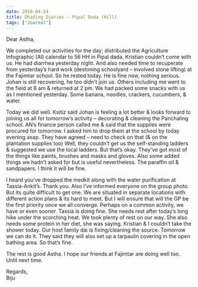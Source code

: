 ```yaml
---
date: 2018-04-24
title: Dhading Diaries - Pipal Dada (Hill)
tags: ["Journal"]
---
```


Dear Astha,

We completed our activities for the day; distributed the Agriculture Infographic (AI) calendar to 56 HH in Pipal dada. Kristian couldn’t come with us. He had diarrhea yesterday night. And also needed time to recuperate from yesterday’s hard work (destoning schoolyard – involved stone lifting) at the Fajimtar school. So he rested today. He is fine now, nothing serious. Johan is still recovering, he too didn’t join us. Others including me went to the field at 8 am & returned at 2 pm. We had packed some snacks with us as I mentioned yesterday. Some banana, noodles, crackers, cucumbers, & water.

Today we did well. Ksitiz said Johan is feeling a lot better & looks forward to joining us all for tomorrow’s activity – decorating & cleaning the Panchaling school. AN’s finance person called me & said that the supplies were procured for tomorrow. I asked him to drop them at the school by today evening asap. They have agreed – need to check on that (& on the plantation supplies too) Well, they couldn’t get us the self-standing ladders & suggested we use the local ladders. But that’s okay. They’ve got most of the things like paints, brushes and masks and gloves. Also some added things we hadn’t asked for but is useful nevertheless. The paraffin oil & sandpapers. I think it will be fine.

I heard you’ve dropped the medkit along with the water purification at Tassia-Ankit’s. Thank you. Also I’ve informed everyone on the group photo. But its quite difficult to get one. We are situated in separate locations with different action plans & its hard to meet. But I will ensure that will the GP be the first priority once we all converge. Perhaps on a common activity, we have or even sooner. Tassia is doing fine. She needs rest after today’s long hike under the scorching heat. We took plenty of rest on our way. She also needs some protein in her diet, she was saying. Kristian & I couldn’t take the shower today. Our host family dai is fixing/cleaning the source. Tomorrow we can do it. They said they will also set up a tarpaulin covering in the open bathing area. So that’s fine.

The rest is good Astha. I hope our friends at Fajimtar are doing well too. Until next time.

Regards,  
Biju
